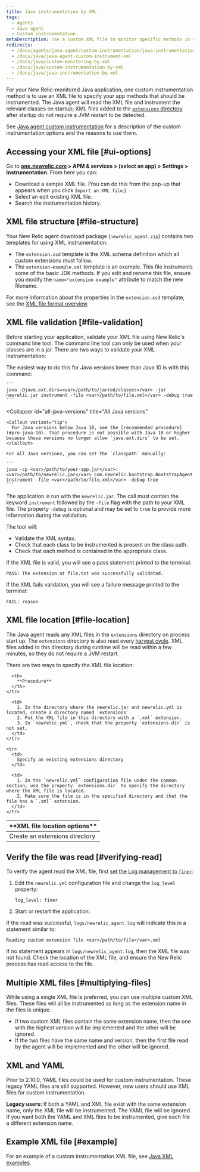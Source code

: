 ```yaml
---
title: Java instrumentation by XML
tags:
  - Agents
  - Java agent
  - Custom instrumentation
metaDescription: Use a custom XML file to monitor specific methods in your Java app without modifying code in New Relic.
redirects:
  - /docs/agents/java-agent/custom-instrumentation/java-instrumentation-xml
  - /docs/java/java-agent-custom-instrument-xml
  - /docs/java/custom-monitoring-by-xml
  - /docs/java/custom-instrumentation-by-xml
  - /docs/java/java-instrumentation-by-xml
---
```


For your New Relic-monitored Java application, one custom instrumentation method is to use an XML file to specify your app methods that should be instrumented. The Java agent will read the XML file and instrument the relevant classes on startup; XML files added to the [`extensions` directory](#file-location) after startup do not require a JVM restart to be detected.

See [Java agent custom instrumentation](/docs/agents/java-agent/custom-instrumentation/java-custom-instrumentation) for a description of the custom instrumentation options and the reasons to use them.

## Accessing your XML file [#ui-options]

Go to **[one.newrelic.com](https://one.newrelic.com/all-capabilities) > APM & services > (select an app) > Settings > Instrumentation**. From here you can:

* Download a sample XML file. (You can do this from the pop-up that appears when you click `Import an XML file`.)
* Select an edit existing XML file.
* Search the instrumentation history.

## XML file structure [#file-structure]

Your New Relic agent download package (`newrelic_agent.zip`) contains two templates for using XML instrumentation:

* The `extension.xsd` template is the XML schema definition which all custom extensions must follow.
* The `extension-example.xml` template is an example. This file instruments some of the basic JDK methods. If you edit and rename this file, ensure you modify the `name="extension-example"` attribute to match the new filename.

For more information about the properties in the `extension.xsd` template, see the [XML file format overview](/docs/agents/java-agent/custom-instrumentation/java-custom-instrumentation-xml-examples#file-format).

## XML file validation [#file-validation]

Before starting your application, validate your XML file using New Relic's command line tool. The command line tool can only be used when your classes are in a jar. There are two ways to validate your XML instrumentation:

<CollapserGroup>
  <Collapser
    id="pre-java-10"
    title="Java versions below Java 10"
  >
    The easiest way to do this for Java versions lower than Java 10 is with this command:

    ```
    java -Djava.ext.dirs=<var>/path/to/jarred/classes</var> -jar newrelic.jar instrument -file <var>/path/to/file.xml</var> -debug true
    ```
  </Collapser>

  <Collapser
    id="all-java-versions"
    title="All Java versions"
  >
    <Callout variant="tip">
      For Java versions below Java 10, see the [recommended procedure](#pre-java-10). That procedure is not possible with Java 10 or higher because those versions no longer allow `java.ext.dirs` to be set.
    </Callout>

    For all Java versions, you can set the `classpath` manually:

    ```
    java -cp <var>/path/to/your-app.jar</var>:<var>/path/to/newrelic.jar</var> com.newrelic.bootstrap.BootstrapAgent instrument -file <var>/path/to/file.xml</var> -debug true
    ```
  </Collapser>
</CollapserGroup>

The application is run with the `newrelic.jar`. The call must contain the keyword `instrument` followed by the `-file` flag with the path to your XML file. The property `-debug` is optional and may be set to `true` to provide more information during the validation.

The tool will:

* Validate the XML syntax.
* Check that each class to be instrumented is present on the class path.
* Check that each method is contained in the appropriate class.

If the XML file is valid, you will see a pass statement printed to the terminal:

```
PASS: The extension at file.txt was successfully validated.
```

If the XML fails validation, you will see a failure message printed to the terminal:

```
FAIL: reason
```

## XML file location [#file-location]

The Java agent reads any XML files in the `extensions` directory on process start up. The `extensions` directory is also read every [harvest cycle](/docs/accounts-partnerships/education/getting-started-new-relic/glossary#harvest-cycle). XML files added to this directory during runtime will be read within a few minutes, so they do not require a JVM restart.

There are two ways to specify the XML file location:

<table>
  <thead>
    <tr>
      <th width={200}>
        **XML file location options**
      </th>

      <th>
        **Procedure**
      </th>
    </tr>
  </thead>

  <tbody>
    <tr>
      <td>
        Create an extensions directory
      </td>

      <td>
        1. In the directory where the newrelic.jar and newrelic.yml is located, create a directory named `extensions`.
        2. Put the XML file in this directory with a `.xml` extension.
        3. In `newrelic.yml`, check that the property `extensions.dir` is not set.
      </td>
    </tr>

    <tr>
      <td>
        Specify an existing extensions directory
      </td>

      <td>
        1. In the `newrelic.yml` configuration file under the common section, use the property `extensions.dir` to specify the directory where the XML file is located.
        2. Make sure the file is in the specified directory and that the file has a `.xml` extension.
      </td>
    </tr>
  </tbody>
</table>

## Verify the file was read [#verifying-read]

To verify the agent read the XML file, first [set the Log management to `finer`](/docs/java/java-kb-101):

1. Edit the `newrelic.yml` configuration file and change the `log_level` property:

   ```
   log_level: finer
   ```
2. Start or restart the application.

If the read was successful, `logs/newrelic_agent.log` will indicate this in a statement similar to:

```
Reading custom extension file <var>/path/to/file</var>.xml
```

If no statement appears in `logs/newrelic_agent.log`, then the XML file was not found. Check the location of the XML file, and ensure the New Relic process has read access to the file.

## Multiple XML files [#multiplying-files]

While using a single XML file is preferred, you can use multiple custom XML files. These files will all be instrumented as long as the extension name in the files is unique.

* If two custom XML files contain the same extension name, then the one with the highest version will be implemented and the other will be ignored.
* If the two files have the same name and version, then the first file read by the agent will be implemented and the other will be ignored.

## XML and YAML

Prior to 2.10.0, YAML files could be used for custom instrumentation. These legacy YAML files are still supported. However, new users should use XML files for custom instrumentation.

**Legacy users:** If both a YAML and XML file exist with the same extension name, only the XML file will be instrumented. The YAML file will be ignored. If you want both the YAML and XML files to be instrumented, give each file a different extension name.

## Example XML file [#example]

For an example of a custom instrumentation XML file, see [Java XML examples](/docs/java/custom-xml-examples).
